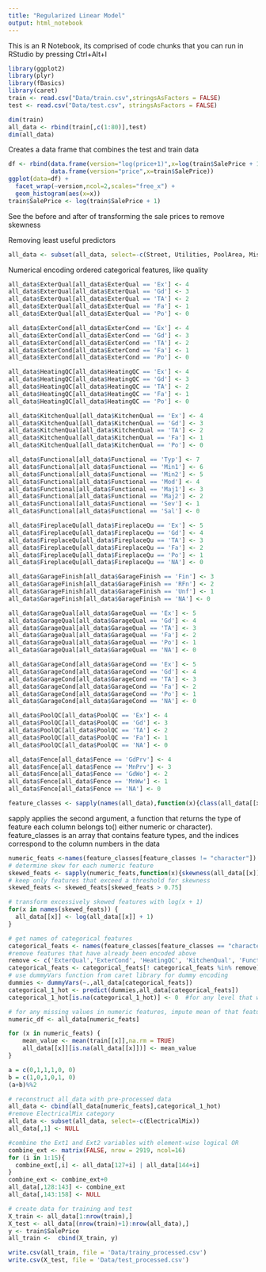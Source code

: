 ```yaml
---
title: "Regularized Linear Model"
output: html_notebook
---
```

This is an R Notebook, its comprised of code chunks that you can run in RStudio by pressing Ctrl+Alt+I

```r
library(ggplot2)
library(plyr)
library(fBasics)
library(caret)
train <- read.csv("Data/train.csv",stringsAsFactors = FALSE)
test <- read.csv("Data/test.csv", stringsAsFactors = FALSE)
```

```r
dim(train)
all_data <- rbind(train[,c(1:80)],test)
dim(all_data)
```
Creates a data frame that combines the test and train data
```r
df <- rbind(data.frame(version="log(price+1)",x=log(train$SalePrice + 1)),
            data.frame(version="price",x=train$SalePrice))
ggplot(data=df) +
  facet_wrap(~version,ncol=2,scales="free_x") +
  geom_histogram(aes(x=x))
train$SalePrice <- log(train$SalePrice + 1)
```
See the before and after of transforming the sale prices to remove skewness

Removing least useful predictors
```r
all_data <- subset(all_data, select=-c(Street, Utilities, PoolArea, MiscFeature))
```

Numerical encoding ordered categorical features, like quality
```r
all_data$ExterQual[all_data$ExterQual == 'Ex'] <- 4
all_data$ExterQual[all_data$ExterQual == 'Gd'] <- 3
all_data$ExterQual[all_data$ExterQual == 'TA'] <- 2
all_data$ExterQual[all_data$ExterQual == 'Fa'] <- 1
all_data$ExterQual[all_data$ExterQual == 'Po'] <- 0

all_data$ExterCond[all_data$ExterCond == 'Ex'] <- 4
all_data$ExterCond[all_data$ExterCond == 'Gd'] <- 3
all_data$ExterCond[all_data$ExterCond == 'TA'] <- 2
all_data$ExterCond[all_data$ExterCond == 'Fa'] <- 1
all_data$ExterCond[all_data$ExterCond == 'Po'] <- 0

all_data$HeatingQC[all_data$HeatingQC == 'Ex'] <- 4
all_data$HeatingQC[all_data$HeatingQC == 'Gd'] <- 3
all_data$HeatingQC[all_data$HeatingQC == 'TA'] <- 2
all_data$HeatingQC[all_data$HeatingQC == 'Fa'] <- 1
all_data$HeatingQC[all_data$HeatingQC == 'Po'] <- 0

all_data$KitchenQual[all_data$KitchenQual == 'Ex'] <- 4
all_data$KitchenQual[all_data$KitchenQual == 'Gd'] <- 3
all_data$KitchenQual[all_data$KitchenQual == 'TA'] <- 2
all_data$KitchenQual[all_data$KitchenQual == 'Fa'] <- 1
all_data$KitchenQual[all_data$KitchenQual == 'Po'] <- 0

all_data$Functional[all_data$Functional == 'Typ'] <- 7
all_data$Functional[all_data$Functional == 'Min1'] <- 6
all_data$Functional[all_data$Functional == 'Min2'] <- 5
all_data$Functional[all_data$Functional == 'Mod'] <- 4
all_data$Functional[all_data$Functional == 'Maj1'] <- 3
all_data$Functional[all_data$Functional == 'Maj2'] <- 2
all_data$Functional[all_data$Functional == 'Sev'] <- 1
all_data$Functional[all_data$Functional == 'Sal'] <- 0

all_data$FireplaceQu[all_data$FireplaceQu == 'Ex'] <- 5
all_data$FireplaceQu[all_data$FireplaceQu == 'Gd'] <- 4
all_data$FireplaceQu[all_data$FireplaceQu == 'TA'] <- 3
all_data$FireplaceQu[all_data$FireplaceQu == 'Fa'] <- 2
all_data$FireplaceQu[all_data$FireplaceQu == 'Po'] <- 1
all_data$FireplaceQu[all_data$FireplaceQu == 'NA'] <- 0

all_data$GarageFinish[all_data$GarageFinish == 'Fin'] <- 3
all_data$GarageFinish[all_data$GarageFinish == 'RFn'] <- 2
all_data$GarageFinish[all_data$GarageFinish == 'Unf'] <- 1
all_data$GarageFinish[all_data$GarageFinish == 'NA'] <- 0

all_data$GarageQual[all_data$GarageQual == 'Ex'] <- 5
all_data$GarageQual[all_data$GarageQual == 'Gd'] <- 4
all_data$GarageQual[all_data$GarageQual == 'TA'] <- 3
all_data$GarageQual[all_data$GarageQual == 'Fa'] <- 2
all_data$GarageQual[all_data$GarageQual == 'Po'] <- 1
all_data$GarageQual[all_data$GarageQual == 'NA'] <- 0

all_data$GarageCond[all_data$GarageCond == 'Ex'] <- 5
all_data$GarageCond[all_data$GarageCond == 'Gd'] <- 4
all_data$GarageCond[all_data$GarageCond == 'TA'] <- 3
all_data$GarageCond[all_data$GarageCond == 'Fa'] <- 2
all_data$GarageCond[all_data$GarageCond == 'Po'] <- 1
all_data$GarageCond[all_data$GarageCond == 'NA'] <- 0

all_data$PoolQC[all_data$PoolQC == 'Ex'] <- 4
all_data$PoolQC[all_data$PoolQC == 'Gd'] <- 3
all_data$PoolQC[all_data$PoolQC == 'TA'] <- 2
all_data$PoolQC[all_data$PoolQC == 'Fa'] <- 1
all_data$PoolQC[all_data$PoolQC == 'NA'] <- 0

all_data$Fence[all_data$Fence == 'GdPrv'] <- 4
all_data$Fence[all_data$Fence == 'MnPrv'] <- 3
all_data$Fence[all_data$Fence == 'GdWo'] <- 2
all_data$Fence[all_data$Fence == 'MnWw'] <- 1
all_data$Fence[all_data$Fence == 'NA'] <- 0
```

```r
feature_classes <- sapply(names(all_data),function(x){class(all_data[[x]])})
```

sapply applies the second argument, a function that returns the type of feature each column belongs to() either numeric or character). feature_classes is an array that contains feature types, and the indices correspond to the column numbers in the data
```r
numeric_feats <-names(feature_classes[feature_classes != "character"])
# determine skew for each numeric feature
skewed_feats <- sapply(numeric_feats,function(x){skewness(all_data[[x]],na.rm=TRUE)})
# keep only features that exceed a threshold for skewness
skewed_feats <- skewed_feats[skewed_feats > 0.75]

# transform excessively skewed features with log(x + 1)
for(x in names(skewed_feats)) {
  all_data[[x]] <- log(all_data[[x]] + 1)
}
```

```r
# get names of categorical features
categorical_feats <- names(feature_classes[feature_classes == "character"])
#remove features that have already been encoded above
remove <- c('ExterQual','ExterCond', 'HeatingQC', 'KitchenQual', 'Functional', 'FireplaceQu', 'GarageFinish', 'GarageQual', 'GarageCond', 'PoolQC', 'Fence')
categorical_feats <- categorical_feats[! categorical_feats %in% remove]
# use dummyVars function from caret library for dummy encoding
dummies <- dummyVars(~.,all_data[categorical_feats])
categorical_1_hot <- predict(dummies,all_data[categorical_feats])
categorical_1_hot[is.na(categorical_1_hot)] <- 0  #for any level that was NA, set to zero
```

```r
# for any missing values in numeric features, impute mean of that feature
numeric_df <- all_data[numeric_feats]

for (x in numeric_feats) {
    mean_value <- mean(train[[x]],na.rm = TRUE)
    all_data[[x]][is.na(all_data[[x]])] <- mean_value
}
```

```r
a = c(0,1,1,1,0, 0)
b = c(1,0,1,0,1, 0)
(a+b)%%2
```

```r
# reconstruct all_data with pre-processed data
all_data <- cbind(all_data[numeric_feats],categorical_1_hot)
#remove ElectricalMix category
all_data <- subset(all_data, select=-c(ElectricalMix))
all_data[,1] <- NULL

#combine the Ext1 and Ext2 variables with element-wise logical OR
combine_ext <- matrix(FALSE, nrow = 2919, ncol=16)
for (i in 1:15){
  combine_ext[,i] <- all_data[127+i] | all_data[144+i]
}
combine_ext <- combine_ext+0
all_data[,128:143] <- combine_ext
all_data[,143:158] <- NULL

# create data for training and test
X_train <- all_data[1:nrow(train),]
X_test <- all_data[(nrow(train)+1):nrow(all_data),]
y <- train$SalePrice
all_train <-  cbind(X_train, y)

write.csv(all_train, file = 'Data/trainy_processed.csv')
write.csv(X_test, file = 'Data/test_processed.csv')
```

